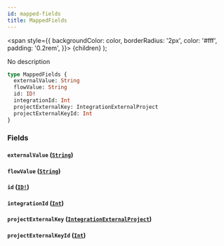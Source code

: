 ```yaml
---
id: mapped-fields
title: MappedFields
---
```


<span
style={{
      backgroundColor: color,
      borderRadius: '2px',
      color: '#fff',
      padding: '0.2rem',
    }}>
{children}
</span>
);

No description

```graphql
type MappedFields {
  externalValue: String
  flowValue: String
  id: ID!
  integrationId: Int
  projectExternalKey: IntegrationExternalProject
  projectExternalKeyId: Int
}
```

### Fields

#### `externalValue` ([`String`](/api/graphql/documentation/scalars/string))

#### `flowValue` ([`String`](/api/graphql/documentation/scalars/string))

#### `id` ([`ID!`](/api/graphql/documentation/scalars/id))

#### `integrationId` ([`Int`](/api/graphql/documentation/scalars/int))

#### `projectExternalKey` ([`IntegrationExternalProject`](/api/graphql/documentation/objects/integration-external-project))

#### `projectExternalKeyId` ([`Int`](/api/graphql/documentation/scalars/int))
